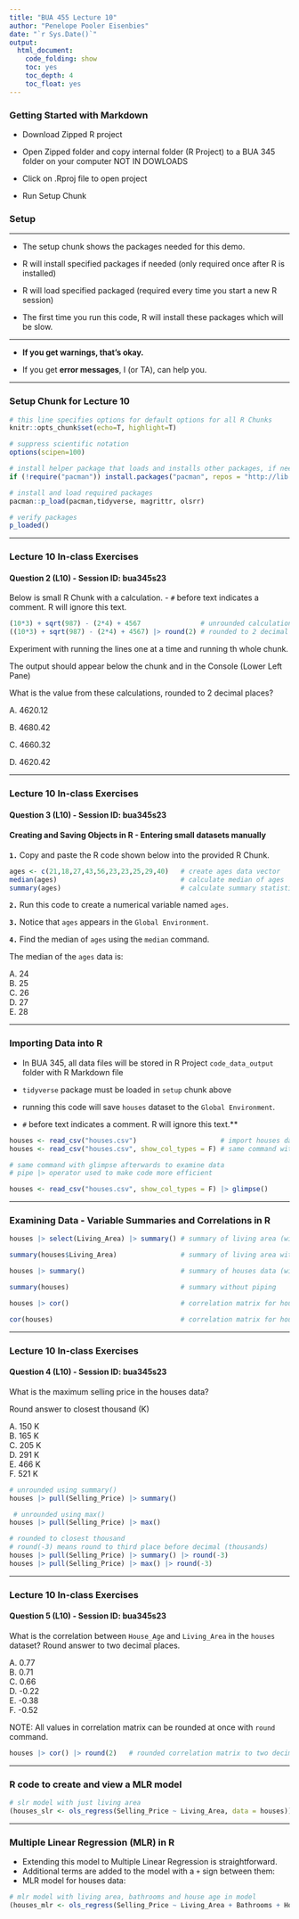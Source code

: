 ```yaml
---
title: "BUA 455 Lecture 10"
author: "Penelope Pooler Eisenbies"
date: "`r Sys.Date()`"
output: 
  html_document: 
    code_folding: show
    toc: yes
    toc_depth: 4
    toc_float: yes
---
```


### Getting Started with Markdown

- Download Zipped R project 

- Open Zipped folder and copy internal folder (R Project) to a BUA 345 folder on your computer NOT IN DOWLOADS

- Click on .Rproj file to open project

- Run Setup Chunk

### Setup

---

* The setup chunk shows the packages needed for this demo.   

* R will install specified packages if needed (only required once after R is installed)  

* R will load specified packaged (required every time you start a new R session)  

* The first time you run this code, R will install these packages which will be slow.  

---

* **If you get warnings, that's okay.**  

* If you get **error messages**, I (or TA), can help you.

---

### Setup Chunk for Lecture 10

```r


# this line specifies options for default options for all R Chunks
knitr::opts_chunk$set(echo=T, highlight=T)

# suppress scientific notation
options(scipen=100)

# install helper package that loads and installs other packages, if needed
if (!require("pacman")) install.packages("pacman", repos = "http://lib.stat.cmu.edu/R/CRAN/")

# install and load required packages
pacman::p_load(pacman,tidyverse, magrittr, olsrr)

# verify packages
p_loaded()

```

---

### Lecture 10 In-class Exercises

#### **Question 2 (L10) - Session ID: bua345s23**
  
Below is small R Chunk with a calculation.
 - `#` before text indicates a comment. R will ignore this text.
 
```r
(10*3) + sqrt(987) - (2*4) + 4567               # unrounded calculation
((10*3) + sqrt(987) - (2*4) + 4567) |> round(2) # rounded to 2 decimal places

```

Experiment with running the lines one at a time and running th whole chunk.

The output should appear below the chunk and in the Console (Lower Left Pane)  

What is the value from these calculations, rounded to 2 decimal places?

A. 4620.12
  
B. 4680.42
  
C. 4660.32
  
D. 4620.42

---

### Lecture 10 In-class Exercises

#### **Question 3 (L10) - Session ID: bua345s23** 

#### Creating and Saving Objects in R - Entering small datasets manually 

**`1.`** Copy and paste the R code shown below into the provided R Chunk.

```r
ages <- c(21,18,27,43,56,23,23,25,29,40)   # create ages data vector
median(ages)                               # calculate median of ages
summary(ages)                              # calculate summary statistics for ages data

```


**`2.`** Run this code to create a numerical variable named `ages`.

**`3.`** Notice that `ages` appears in the `Global Environment`.

**`4.`** Find the median of `ages` using the `median` command.

The median of the `ages` data is:
  
A. 24  
B. 25  
C. 26  
D. 27  
E. 28  

---


### Importing Data into R

- In BUA 345, all data files will be stored in R Project `code_data_output` folder with R Markdown file

- `tidyverse` package must be loaded in `setup` chunk above

- running this code will save `houses` dataset to the `Global Environment`.

- `#` before text indicates a comment. R will ignore this text.**

```r
houses <- read_csv("houses.csv")                     # import houses data
houses <- read_csv("houses.csv", show_col_types = F) # same command with message surpressed

# same command with glimpse afterwards to examine data
# pipe |> operator used to make code more efficient

houses <- read_csv("houses.csv", show_col_types = F) |> glimpse()                                                               
```

---

### Examining Data - Variable Summaries and Correlations in R
  

```r

houses |> select(Living_Area) |> summary() # summary of living area (with piping)

summary(houses$Living_Area)                # summary of living area without piping

houses |> summary()                        # summary of houses data (with piping)

summary(houses)                            # summary without piping

houses |> cor()                            # correlation matrix for houses (with piping)

cor(houses)                                # correlation matrix for houses (without piping)

```

---

### Lecture 10 In-class Exercises

#### **Question 4 (L10) - Session ID: bua345s23** 

What is the maximum selling price in the houses data? 

Round answer to closest thousand (K)

A. 150 K     
B. 165 K    
C. 205 K    
D. 291 K    
E. 466 K    
F. 521 K    


```r
# unrounded using summary()
houses |> pull(Selling_Price) |> summary() 

 # unrounded using max()
houses |> pull(Selling_Price) |> max()     

# rounded to closest thousand
# round(-3) means round to third place before decimal (thousands)
houses |> pull(Selling_Price) |> summary() |> round(-3)
houses |> pull(Selling_Price) |> max() |> round(-3)

```

---

### Lecture 10 In-class Exercises

#### **Question 5 (L10) - Session ID: bua345s23** 

What is the correlation between `House_Age` and `Living_Area` in the `houses` dataset? Round answer to two decimal places. 

A. 0.77    
B. 0.71    
C. 0.66    
D. -0.22    
E. -0.38   
F. -0.52    
    
NOTE:  All values in correlation matrix can be rounded at once with `round` command.

```r
houses |> cor() |> round(2)   # rounded correlation matrix to two decimal places with piping

```

---

### R code to create and view a MLR model


```r
# slr model with just living area
(houses_slr <- ols_regress(Selling_Price ~ Living_Area, data = houses))

```

---

### Multiple Linear Regression (MLR) in R

- Extending this model to Multiple Linear Regression is straightforward.
- Additional terms are added to the model with a `+` sign between them:
- MLR model for houses data:


```r

# mlr model with living area, bathrooms and house age in model
(houses_mlr <- ols_regress(Selling_Price ~ Living_Area + Bathrooms + House_Age, data = houses))

```